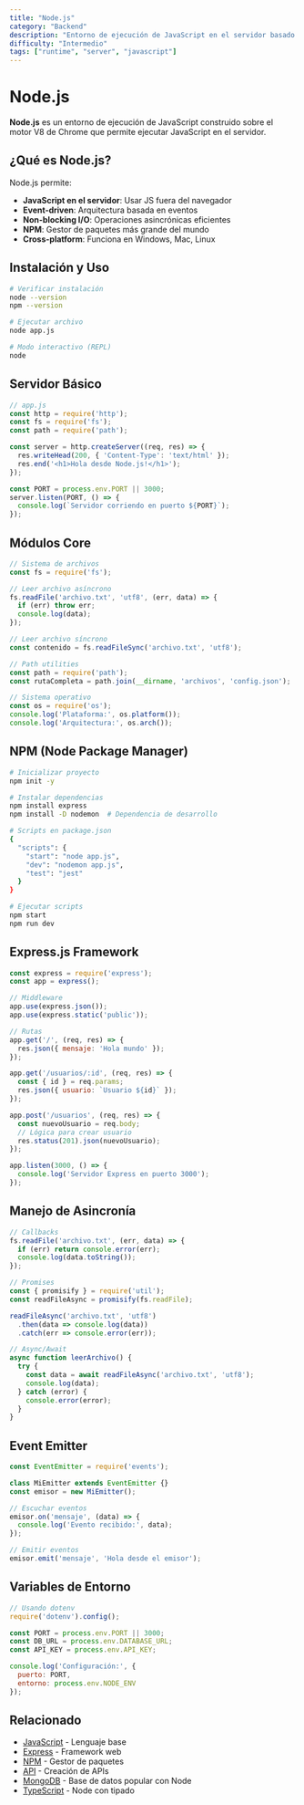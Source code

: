```yaml
---
title: "Node.js"
category: "Backend"
description: "Entorno de ejecución de JavaScript en el servidor basado en el motor V8 de Chrome"
difficulty: "Intermedio"
tags: ["runtime", "server", "javascript"]
---
```


# Node.js

**Node.js** es un entorno de ejecución de JavaScript construido sobre el motor V8 de Chrome que permite ejecutar JavaScript en el servidor.

## ¿Qué es Node.js?

Node.js permite:

- **JavaScript en el servidor**: Usar JS fuera del navegador
- **Event-driven**: Arquitectura basada en eventos
- **Non-blocking I/O**: Operaciones asincrónicas eficientes
- **NPM**: Gestor de paquetes más grande del mundo
- **Cross-platform**: Funciona en Windows, Mac, Linux

## Instalación y Uso

```bash
# Verificar instalación
node --version
npm --version

# Ejecutar archivo
node app.js

# Modo interactivo (REPL)
node
```

## Servidor Básico

```javascript
// app.js
const http = require('http');
const fs = require('fs');
const path = require('path');

const server = http.createServer((req, res) => {
  res.writeHead(200, { 'Content-Type': 'text/html' });
  res.end('<h1>Hola desde Node.js!</h1>');
});

const PORT = process.env.PORT || 3000;
server.listen(PORT, () => {
  console.log(`Servidor corriendo en puerto ${PORT}`);
});
```

## Módulos Core

```javascript
// Sistema de archivos
const fs = require('fs');

// Leer archivo asíncrono
fs.readFile('archivo.txt', 'utf8', (err, data) => {
  if (err) throw err;
  console.log(data);
});

// Leer archivo síncrono
const contenido = fs.readFileSync('archivo.txt', 'utf8');

// Path utilities
const path = require('path');
const rutaCompleta = path.join(__dirname, 'archivos', 'config.json');

// Sistema operativo
const os = require('os');
console.log('Plataforma:', os.platform());
console.log('Arquitectura:', os.arch());
```

## NPM (Node Package Manager)

```bash
# Inicializar proyecto
npm init -y

# Instalar dependencias
npm install express
npm install -D nodemon  # Dependencia de desarrollo

# Scripts en package.json
{
  "scripts": {
    "start": "node app.js",
    "dev": "nodemon app.js",
    "test": "jest"
  }
}

# Ejecutar scripts
npm start
npm run dev
```

## Express.js Framework

```javascript
const express = require('express');
const app = express();

// Middleware
app.use(express.json());
app.use(express.static('public'));

// Rutas
app.get('/', (req, res) => {
  res.json({ mensaje: 'Hola mundo' });
});

app.get('/usuarios/:id', (req, res) => {
  const { id } = req.params;
  res.json({ usuario: `Usuario ${id}` });
});

app.post('/usuarios', (req, res) => {
  const nuevoUsuario = req.body;
  // Lógica para crear usuario
  res.status(201).json(nuevoUsuario);
});

app.listen(3000, () => {
  console.log('Servidor Express en puerto 3000');
});
```

## Manejo de Asincronía

```javascript
// Callbacks
fs.readFile('archivo.txt', (err, data) => {
  if (err) return console.error(err);
  console.log(data.toString());
});

// Promises
const { promisify } = require('util');
const readFileAsync = promisify(fs.readFile);

readFileAsync('archivo.txt', 'utf8')
  .then(data => console.log(data))
  .catch(err => console.error(err));

// Async/Await
async function leerArchivo() {
  try {
    const data = await readFileAsync('archivo.txt', 'utf8');
    console.log(data);
  } catch (error) {
    console.error(error);
  }
}
```

## Event Emitter

```javascript
const EventEmitter = require('events');

class MiEmitter extends EventEmitter {}
const emisor = new MiEmitter();

// Escuchar eventos
emisor.on('mensaje', (data) => {
  console.log('Evento recibido:', data);
});

// Emitir eventos
emisor.emit('mensaje', 'Hola desde el emisor');
```

## Variables de Entorno

```javascript
// Usando dotenv
require('dotenv').config();

const PORT = process.env.PORT || 3000;
const DB_URL = process.env.DATABASE_URL;
const API_KEY = process.env.API_KEY;

console.log('Configuración:', {
  puerto: PORT,
  entorno: process.env.NODE_ENV
});
```

## Relacionado

- [JavaScript](/frontend/javascript) - Lenguaje base
- [Express](/backend/express) - Framework web
- [NPM](/tools/npm) - Gestor de paquetes
- [API](/general/api) - Creación de APIs
- [MongoDB](/backend/mongodb) - Base de datos popular con Node
- [TypeScript](/frontend/typescript) - Node con tipado
